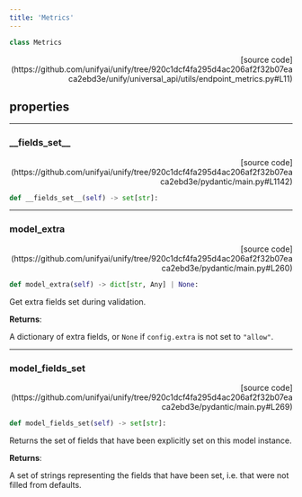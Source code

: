 ```yaml
---
title: 'Metrics'
---
```


```python
class Metrics
```

<p align="right">[source code](https://github.com/unifyai/unify/tree/920c1dcf4fa295d4ac206af2f32b07eaca2ebd3e/unify/universal_api/utils/endpoint_metrics.py#L11)</p>



## properties

---

### \_\_fields\_set\_\_

<p align="right">[source code](https://github.com/unifyai/unify/tree/920c1dcf4fa295d4ac206af2f32b07eaca2ebd3e/pydantic/main.py#L1142)</p>

```python
def __fields_set__(self) -> set[str]:
```



---

### model\_extra

<p align="right">[source code](https://github.com/unifyai/unify/tree/920c1dcf4fa295d4ac206af2f32b07eaca2ebd3e/pydantic/main.py#L260)</p>

```python
def model_extra(self) -> dict[str, Any] | None:
```

Get extra fields set during validation.

**Returns**:

A dictionary of extra fields, or `None` if `config.extra` is not set to `"allow"`.

---

### model\_fields\_set

<p align="right">[source code](https://github.com/unifyai/unify/tree/920c1dcf4fa295d4ac206af2f32b07eaca2ebd3e/pydantic/main.py#L269)</p>

```python
def model_fields_set(self) -> set[str]:
```

Returns the set of fields that have been explicitly set on this model instance.

**Returns**:

A set of strings representing the fields that have been set,
i.e. that were not filled from defaults.